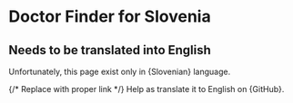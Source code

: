 
# Doctor Finder for Slovenia

## Needs to be translated into English

Unfortunately, this page exist only in {<Link href="https://zdravniki.sledilnik.org/sl/about">Slovenian</Link>} language.

{/* Replace with proper link */}
Help as translate it to English on {<Link href="https://github.com/sledilnik/zdravniki/blob/master/src/content/en/about.md" target="_blank" >GitHub</Link>}.
